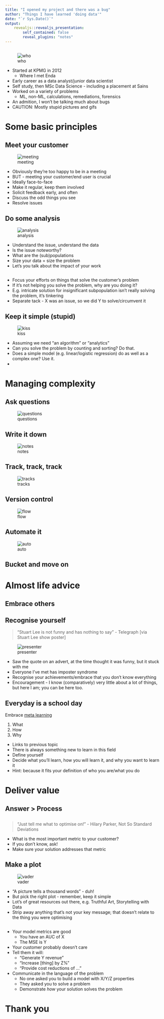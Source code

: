 ```yaml
---
title: "I opened my project and there was a bug"
author: "Things I have learned 'doing data'"
date: "`r Sys.Date()`"
output: 
    revealjs::revealjs_presentation:
        self_contained: false
        reveal_plugins: "notes"
---
```


##

![who](www/who.gif)

<aside class="notes">
* Started at KPMG in 2012
    * Where I met Enda
* Early career as a data analyst/junior data scientist
* Self study, then MSc Data Science - including a placement at Sains
* Worked on a variety of problems
    * ML, non-ML, calculations, remediations, forensics
* An admition, I won't be talking much about bugs    
* CAUTION: Mostly stupid pictures and gifs
</aside>

# Some basic principles

## Meet your customer

![meeting](www/meeting.png)

<aside class = "notes">
* Obviously they're too happy to be in a meeting
* BUT - meeting your customer/end user is crucial
* Ideally face-to-face
* Make it regular, keep them involved
* Solicit feedback early, and often
* Discuss the odd things you see
* Resolve issues
</aside>

## Do some analysis

![analysis](www/analysis.gif)

<aside class="notes">
* Understand the issue, understand the data
* Is the issue noteworthy?
* What are the (sub)populations
* Size your data = size the problem
* Let's you talk about the impact of your work
</aside>

## {data-background="www/solve-problem.jpg"}

<aside class="notes">
* Focus your efforts on things that solve the customer's problem
* If it's not helping you solve the problem, why are you doing it?
* E.g. intricate solution for insignificant subpopulation isn't really solving the problem, it's tinkering
* Separate tack - X was an issue, so we did Y to solve/circumvent it
</aside>

## Keep it simple (stupid)

![kiss](www/kiss.jpg)

<aside class="notes">
* Assuming we need "an algorithm" or "analytics"
* Can you solve the problem by counting and sorting? Do that.
* Does a simple model (e.g. linear/logistic regression) do as well as a complex one? Use it.
* 
</aside>

# Managing complexity

## Ask questions

![questions](www/questions-largest.gif)

## Write it down

![notes](www/notes.gif)

## Track, track, track

![tracks](www/tracks.gif)

## Version control

![flow](www/git-flow.png)

## Automate it 

![auto](www/automation.png)

## Bucket and move on

# Almost life advice

## Embrace others

## Recognise yourself

> "Stuart Lee is not funny and has nothing to say" - Telegraph [via Stuart Lee show poster]

![presenter](www/larry-presenter.gif)

<aside class="notes">
* Saw the quote on an advert, at the time thought it was funny, but it stuck with me
* Everyone I've met has imposter syndrome
* Recognise your achievements/embrace that you don't know everything
* Encouragement - I know (comparatively) very little about a lot of things, but here I am; you can be here too.
</aside>

## Everyday is a school day

Embrace [meta learning](https://edwinth.github.io/meta-learning/)

1. What
2. How
3. Why

<aside class="notes">
* Links to previous topic
* There is always something new to learn in this field
* Define yourself
* Decide what you'll learn, how you will learn it, and why you want to learn it
* Hint: because it fits your definition of who you are/what you do
</aside>


# Deliver value

## Answer > Process



## 

> "Just tell me what to optimise on!" - Hilary Parker, Not So Standard Deviations

<aside class="notes">
* What is the most important metric to your customer?
* If you don't know, ask!
* Make sure your solution addresses that metric
</aside>

## Make a plot

![vader](www/graphs-vader.PNG)

<aside class="notes">
* "A picture tells a thousand words" - duh!
* But pick the right plot - remember, keep it simple
* Lot's of great resources out there, e.g. Truthful Art, Storytelling with Data
* Strip away anything that's not your key message; that doesn't relate to the
thing you were optimising
</aside>


## {data-background="www/perspective.svg"}

<aside class="notes">
* Your model metrics are good
    * You have an AUC of X
    * The MSE is Y
* Your customer probably doesn't care
* Tell them it will:
    * "Generate Y revenue"
    * "Increase [thing] by Z%"
    * "Provide cost reductions of ..."
* Communicate in the language of the problem
    * No one asked you to build a model with X/Y/Z properties
    * They asked you to solve a problem
    * Demonstrate _how_ your solution solves the problem
</aside>

# Thank you



